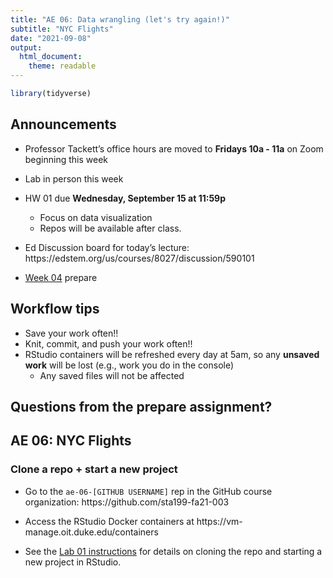 ```yaml
---
title: "AE 06: Data wrangling (let's try again!)"
subtitle: "NYC Flights"
date: "2021-09-08"
output: 
  html_document:
    theme: readable
---
```


```r
library(tidyverse)
```

## Announcements

- Professor Tackett's office hours are moved to **Fridays 10a - 11a** on Zoom beginning this week

- Lab in person this week 

- HW 01 due **Wednesday, September 15 at 11:59p**
  - Focus on data visualization
  - Repos will be available after class.

- Ed Discussion board for today's lecture: https://edstem.org/us/courses/8027/discussion/590101


- [Week 04](https://sta199-fa21-003.netlify.app/prepare/week-04.html) prepare

## Workflow tips

- Save your work often!!
- Knit, commit, and push your work often!! 
- RStudio containers will be refreshed every day at 5am, so any **unsaved work** will be lost (e.g., work you do in the console)
  - Any saved files will not be affected

## Questions from the prepare assignment? 

## AE 06: NYC Flights

### Clone a repo + start a new project

- Go to the `ae-06-[GITHUB USERNAME]` rep in the GitHub course organization:  https://github.com/sta199-fa21-003

- Access the RStudio Docker containers at https://vm-manage.oit.duke.edu/containers

- See the [Lab 01 instructions](https://sta199-fa21-003.netlify.app/labs/lab-01-hello-r.html) for details on cloning the repo and starting a new project in RStudio. 


